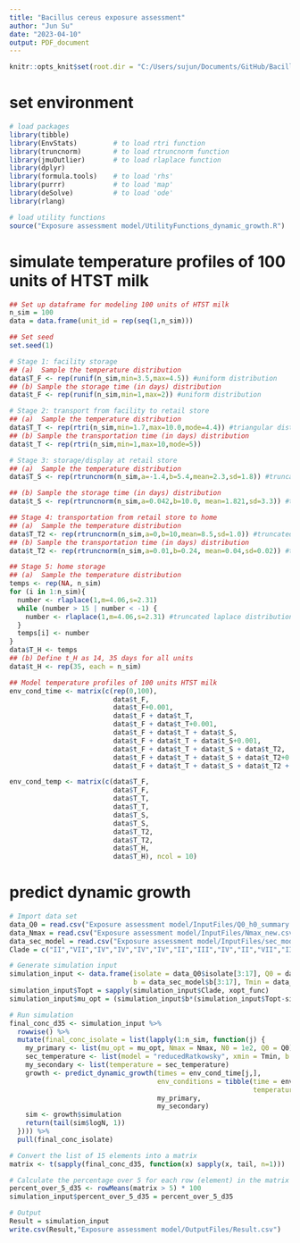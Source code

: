 ```yaml
---
title: "Bacillus cereus exposure assessment"
author: "Jun Su"
date: "2023-04-10"
output: PDF_document
---
```


```r
knitr::opts_knit$set(root.dir = "C:/Users/sujun/Documents/GitHub/Bacillus-cereus-exposure-assessment-model")
```

# set environment 
```r
# load packages 
library(tibble)
library(EnvStats)         # to load rtri function 
library(truncnorm)        # to load rtruncnorm function
library(jmuOutlier)       # to load rlaplace function
library(dplyr)
library(formula.tools)    # to load 'rhs'
library(purrr)            # to load 'map'
library(deSolve)          # to load 'ode'
library(rlang)

# load utility functions
source("Exposure assessment model/UtilityFunctions_dynamic_growth.R")
```

# simulate temperature profiles of 100 units of HTST milk 
```r
## Set up dataframe for modeling 100 units of HTST milk 
n_sim = 100
data = data.frame(unit_id = rep(seq(1,n_sim)))

## Set seed
set.seed(1)

# Stage 1: facility storage 
## (a)  Sample the temperature distribution
data$T_F <- rep(runif(n_sim,min=3.5,max=4.5)) #uniform distribution
## (b) Sample the storage time (in days) distribution
data$t_F <- rep(runif(n_sim,min=1,max=2)) #uniform distribution

# Stage 2: transport from facility to retail store
## (a)  Sample the temperature distribution
data$T_T <- rep(rtri(n_sim,min=1.7,max=10.0,mode=4.4)) #triangular distribution
## (b) Sample the transportation time (in days) distribution
data$t_T <- rep(rtri(n_sim,min=1,max=10,mode=5))

# Stage 3: storage/display at retail store
## (a)  Sample the temperature distribution
data$T_S <- rep(rtruncnorm(n_sim,a=-1.4,b=5.4,mean=2.3,sd=1.8)) #truncated normal distribution

## (b) Sample the storage time (in days) distribution
data$t_S <- rep(rtruncnorm(n_sim,a=0.042,b=10.0, mean=1.821,sd=3.3)) #truncated normal distribution

## Stage 4: transportation from retail store to home
## (a)  Sample the temperature distribution
data$T_T2 <- rep(rtruncnorm(n_sim,a=0,b=10,mean=8.5,sd=1.0)) #truncated normal distribution
## (b) Sample the transportation time (in days) distribution 
data$t_T2 <- rep(rtruncnorm(n_sim,a=0.01,b=0.24, mean=0.04,sd=0.02)) #truncated normal distribution

## Stage 5: home storage 
## (a)  Sample the temperature distribution
temps <- rep(NA, n_sim)
for (i in 1:n_sim){
  number <- rlaplace(1,m=4.06,s=2.31)
  while (number > 15 | number < -1) {
    number <- rlaplace(1,m=4.06,s=2.31) #truncated laplace distribution 
  }
  temps[i] <- number
}
data$T_H <- temps
## (b) Define t_H as 14, 35 days for all units
data$t_H <- rep(35, each = n_sim)

## Model temperature profiles of 100 units HTST milk 
env_cond_time <- matrix(c(rep(0,100),
                          data$t_F, 
                          data$t_F+0.001,
                          data$t_F + data$t_T,
                          data$t_F + data$t_T+0.001,
                          data$t_F + data$t_T + data$t_S,
                          data$t_F + data$t_T + data$t_S+0.001,
                          data$t_F + data$t_T + data$t_S + data$t_T2,
                          data$t_F + data$t_T + data$t_S + data$t_T2+0.001,
                          data$t_F + data$t_T + data$t_S + data$t_T2 + data$t_H), ncol = 10)

env_cond_temp <- matrix(c(data$T_F, 
                          data$T_F,
                          data$T_T,
                          data$T_T,
                          data$T_S,
                          data$T_S,
                          data$T_T2,
                          data$T_T2,
                          data$T_H,
                          data$T_H), ncol = 10)

```

# predict dynamic growth
```r
# Import data set
data_Q0 = read.csv("Exposure assessment model/InputFiles/Q0_h0_summary.csv")
data_Nmax = read.csv("Exposure assessment model/InputFiles/Nmax_new.csv")
data_sec_model = read.csv("Exposure assessment model/InputFiles/sec_model_new.csv")
Clade = c("II","VII","IV","IV","IV","IV","II","III","IV","II","VII","II","V","V","IV")

# Generate simulation input
simulation_input <- data.frame(isolate = data_Q0$isolate[3:17], Q0 = data_Q0$Q0[3:17], Nmax = data_Nmax$average_Nmax[3:17], 
                               b = data_sec_model$b[3:17], Tmin = data_sec_model$Tmin[3:17],Clade)
simulation_input$Topt = sapply(simulation_input$Clade, xopt_func)
simulation_input$mu_opt = (simulation_input$b*(simulation_input$Topt-simulation_input$Tmin))^2 

# Run simulation
final_conc_d35 <- simulation_input %>%
  rowwise() %>%
  mutate(final_conc_isolate = list(lapply(1:n_sim, function(j) {
    my_primary <- list(mu_opt = mu_opt, Nmax = Nmax, N0 = 1e2, Q0 = Q0)
    sec_temperature <- list(model = "reducedRatkowsky", xmin = Tmin, b = b, clade = Clade)
    my_secondary <- list(temperature = sec_temperature)
    growth <- predict_dynamic_growth(times = env_cond_time[j,],
                                     env_conditions = tibble(time = env_cond_time[j,],
                                                             temperature = env_cond_temp[j,]),
                                     my_primary,
                                     my_secondary)
    sim <- growth$simulation
    return(tail(sim$logN, 1))
  }))) %>%
  pull(final_conc_isolate)

# Convert the list of 15 elements into a matrix
matrix <- t(sapply(final_conc_d35, function(x) sapply(x, tail, n=1)))

# Calculate the percentage over 5 for each row (element) in the matrix
percent_over_5_d35 <- rowMeans(matrix > 5) * 100
simulation_input$percent_over_5_d35 = percent_over_5_d35

# Output 
Result = simulation_input
write.csv(Result,"Exposure assessment model/OutputFiles/Result.csv")

```

